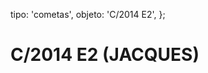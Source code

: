 
  tipo: 'cometas',
  objeto: 'C/2014 E2',
};

# C/2014 E2 (JACQUES)

<Imagen
  src="registro/c2014-e2_20140910_c2014e2_20140910_i88.jpg"
  fecha="20140910"
/>

<Imagen
  src="registro/c2014-e2_20140910_c2014e2i_20140910_i881.jpg"
  fecha="20140910"
/>

<Imagen
  src="registro/c2014-e2_20140828_c2014e2_20140828_i88.jpg"
  fecha="20140828"
/>

<Imagen
  src="registro/c2014-e2_20140827_c2014e2inv_20140828_i88.jpg"
  fecha="20140827"
/>

<Imagen
  src="registro/c2014-e2_20140807_c2014e2_20140807_i88.jpg"
  fecha="20140807"
/>

<Imagen
  src="registro/c2014-e2_20140807_c2014e2inv_20140807_i88.jpg"
  fecha="20140807"
/>

<Imagen
  src="registro/c2014-e2_20140729_c2014e2_20140729_i882.jpg"
  fecha="20140729"
/>

<Imagen
  src="registro/c2014-e2_20140729_c2014e2_20140729_i88inver2.jpg"
  fecha="20140729"
/>